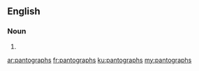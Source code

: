 ==English==

===Noun===
{{head|en}}

# {{plural of|pantograph}}

[[ar:pantographs]]
[[fr:pantographs]]
[[ku:pantographs]]
[[my:pantographs]]